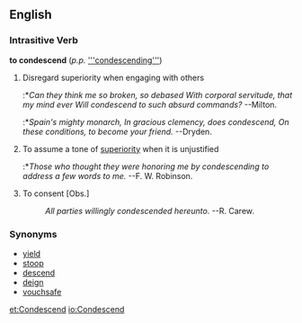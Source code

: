 ==English==
===Intrasitive Verb===
'''to condescend''' (''p.p.'' [['''condescending''']])

#Disregard superiority when engaging with others
#:*''Can they think me so broken, so debased With corporal servitude, that my mind ever Will condescend to such absurd commands?'' --Milton.
#:*''Spain's mighty monarch, In gracious clemency, does condescend, On these conditions, to become your friend.'' --Dryden.
#To assume a tone of [[superiority]] when it is unjustified
#:*''Those who thought they were honoring me by condescending to address a few words to me.'' --F. W. Robinson.
#To consent [Obs.]
#:''All parties willingly condescended hereunto.'' --R. Carew.

===Synonyms===
*[[yield]]
*[[stoop]]
*[[descend]]
*[[deign]]
*[[vouchsafe]]

[[et:Condescend]]
[[io:Condescend]]